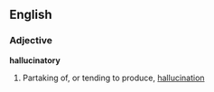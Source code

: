 ==English==

===Adjective===
'''hallucinatory'''

#Partaking of, or tending to produce, [[hallucination]]